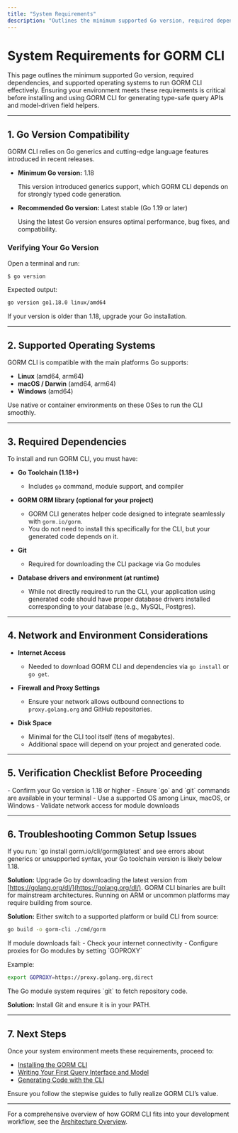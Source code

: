 ```yaml
---
title: "System Requirements"
description: "Outlines the minimum supported Go version, required dependencies, and supported operating systems for GORM CLI. Helps users ensure they have a compatible environment before proceeding."
---
```


# System Requirements for GORM CLI

This page outlines the minimum supported Go version, required dependencies, and supported operating systems to run GORM CLI effectively. Ensuring your environment meets these requirements is critical before installing and using GORM CLI for generating type-safe query APIs and model-driven field helpers.

---

## 1. Go Version Compatibility

GORM CLI relies on Go generics and cutting-edge language features introduced in recent releases.

- **Minimum Go version:** 1.18

  This version introduced generics support, which GORM CLI depends on for strongly typed code generation.

- **Recommended Go version:** Latest stable (Go 1.19 or later)

  Using the latest Go version ensures optimal performance, bug fixes, and compatibility.

### Verifying Your Go Version

Open a terminal and run:

```bash
$ go version
```

Expected output:

```bash
go version go1.18.0 linux/amd64
```

If your version is older than 1.18, upgrade your Go installation.

---

## 2. Supported Operating Systems

GORM CLI is compatible with the main platforms Go supports:

- **Linux** (amd64, arm64)
- **macOS / Darwin** (amd64, arm64)
- **Windows** (amd64)

Use native or container environments on these OSes to run the CLI smoothly.

---

## 3. Required Dependencies

To install and run GORM CLI, you must have:

- **Go Toolchain (1.18+)**
  - Includes `go` command, module support, and compiler

- **GORM ORM library (optional for your project)**
  - GORM CLI generates helper code designed to integrate seamlessly with `gorm.io/gorm`.
  - You do not need to install this specifically for the CLI, but your generated code depends on it.

- **Git**
  - Required for downloading the CLI package via Go modules

- **Database drivers and environment (at runtime)**
  - While not directly required to run the CLI, your application using generated code should have proper database drivers installed corresponding to your database (e.g., MySQL, Postgres).

---

## 4. Network and Environment Considerations

- **Internet Access**
  - Needed to download GORM CLI and dependencies via `go install` or `go get`.

- **Firewall and Proxy Settings**
  - Ensure your network allows outbound connections to `proxy.golang.org` and GitHub repositories.

- **Disk Space**
  - Minimal for the CLI tool itself (tens of megabytes).
  - Additional space will depend on your project and generated code.

---

## 5. Verification Checklist Before Proceeding

<Check>
- Confirm your Go version is 1.18 or higher
- Ensure `go` and `git` commands are available in your terminal
- Use a supported OS among Linux, macOS, or Windows
- Validate network access for module downloads
</Check>

---

## 6. Troubleshooting Common Setup Issues

<AccordionGroup title="Troubleshooting System Requirements">
<Accordion title="Go Version Too Low">
If you run: `go install gorm.io/cli/gorm@latest` and see errors about generics or unsupported syntax, your Go toolchain version is likely below 1.18.

**Solution:** Upgrade Go by downloading the latest version from [https://golang.org/dl/](https://golang.org/dl/).
</Accordion>
<Accordion title="Unsupported Operating System or Architecture">
GORM CLI binaries are built for mainstream architectures. Running on ARM or uncommon platforms may require building from source.

**Solution:** Either switch to a supported platform or build CLI from source:

```bash
go build -o gorm-cli ./cmd/gorm
```
</Accordion>
<Accordion title="Network or Proxy Issues Downloading Dependencies">
If module downloads fail:
- Check your internet connectivity
- Configure proxies for Go modules by setting `GOPROXY`

Example:

```bash
export GOPROXY=https://proxy.golang.org,direct
```
</Accordion>
<Accordion title="Missing Git Command">
The Go module system requires `git` to fetch repository code.

**Solution:** Install Git and ensure it is in your PATH.
</Accordion>
</AccordionGroup>

---

## 7. Next Steps

Once your system environment meets these requirements, proceed to:

- [Installing the GORM CLI](https://your-documentation-path/getting_started/installation_prerequisites/installing_cli)
- [Writing Your First Query Interface and Model](https://your-documentation-path/guides/getting-started-workflows/your-first-codegen)
- [Generating Code with the CLI](https://your-documentation-path/getting_started/first_code_generation/generating_code)

Ensure you follow the stepwise guides to fully realize GORM CLI’s value.

---

For a comprehensive overview of how GORM CLI fits into your development workflow, see the [Architecture Overview](https://your-documentation-path/overview/architecture-and-concepts/architecture-overview).
